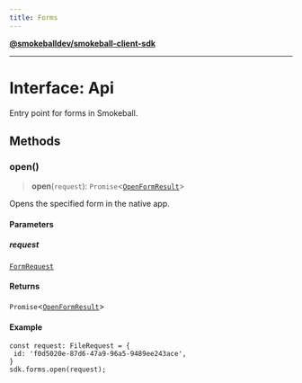 ```yaml
---
title: Forms
---
```

[**@smokeballdev/smokeball-client-sdk**](./../../../../README)

***

# Interface: Api

Entry point for forms in Smokeball.

## Methods

### open()

> **open**(`request`): `Promise`\<[`OpenFormResult`](./OpenFormResult)\>

Opens the specified form in the native app.

#### Parameters

##### request

[`FormRequest`](./FormRequest)

#### Returns

`Promise`\<[`OpenFormResult`](./OpenFormResult)\>

#### Example

```
const request: FileRequest = {
 id: 'f0d5020e-87d6-47a9-96a5-9489ee243ace',
}
sdk.forms.open(request);
```
